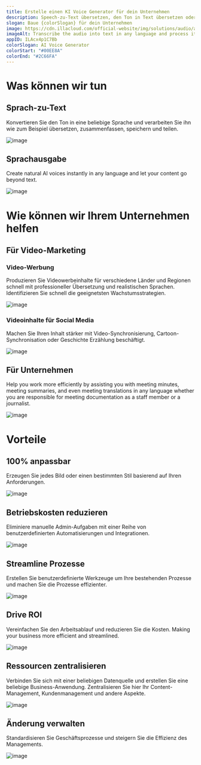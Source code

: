```yaml
---
title: Erstelle einen KI Voice Generator für dein Unternehmen
description: Speech-zu-Text übersetzen, den Ton in Text übersetzen oder zusammenfassen. Text-zu-Rede, erstellen Sie natürliche KI-Stimmen sofort in jeder Sprache und lassen Sie Ihren Inhalt über Text hinaus.
slogan: Baue {colorSlogan} für dein Unternehmen
image: https://cdn.illacloud.com/official-website/img/solutions/audio/audio-cover.svg
imageAlt: Transcribe the audio into text in any language and process it, such as translate, summarize, store and share.
appID: ILAcx4p1C7Bb
colorSlogan: AI Voice Generator
colorStart: "#00EE8A"
colorEnd: "#2C66FA"
---
```


# Was können wir tun

## Sprach-zu-Text

Konvertieren Sie den Ton in eine beliebige Sprache und verarbeiten Sie ihn wie zum Beispiel
übersetzen, zusammenfassen, speichern und teilen.

![image](https://cdn.illacloud.com/official-website/img/solutions/audio/speech-to-text.svg)

## Sprachausgabe

Create natural AI voices instantly in any language and let your content go
beyond text.

![image](https://cdn.illacloud.com/official-website/img/solutions/audio/text-to-speak.svg)

# Wie können wir Ihrem Unternehmen helfen

## Für Video-Marketing

### Video-Werbung

Produzieren Sie Videowerbeinhalte für verschiedene Länder und Regionen schnell mit professioneller
Übersetzung und realistischen Sprachen. Identifizieren Sie schnell die geeignetsten
Wachstumsstrategien.

![image](https://cdn.illacloud.com/official-website/img/solutions/audio/video-ads.gif)

### Videoinhalte für Social Media

Machen Sie Ihren Inhalt stärker mit Video-Synchronisierung, Cartoon-Synchronisation oder Geschichte
Erzählung beschäftigt.

![image](https://cdn.illacloud.com/official-website/img/solutions/audio/social-media.svg)

## Für Unternehmen

Help you work more efficiently by assisting you with meeting minutes, meeting
summaries, and even meeting translations in any language whether you are
responsible for meeting documentation as a staff member or a journalist.

![image](https://cdn.illacloud.com/official-website/img/solutions/audio/meeting.svg)

# Vorteile

## 100% anpassbar

Erzeugen Sie jedes Bild oder einen bestimmten Stil basierend auf Ihren Anforderungen.

![image](https://cdn.illacloud.com/official-website/img/solutions/custom.svg)

## Betriebskosten reduzieren

Eliminiere manuelle Admin-Aufgaben mit einer Reihe von benutzerdefinierten Automatisierungen und
Integrationen.

![image](https://cdn.illacloud.com/official-website/img/solutions/cut-cost.svg)

## Streamline Prozesse

Erstellen Sie benutzerdefinierte Werkzeuge um Ihre bestehenden Prozesse und machen Sie die Prozesse
effizienter.

![image](https://cdn.illacloud.com/official-website/img/solutions/process.svg)

## Drive ROI

Vereinfachen Sie den Arbeitsablauf und reduzieren Sie die Kosten. Making your business more
efficient and streamlined.

![image](https://cdn.illacloud.com/official-website/img/solutions/roi.svg)

## Ressourcen zentralisieren

Verbinden Sie sich mit einer beliebigen Datenquelle und erstellen Sie eine beliebige Business-Anwendung. Zentralisieren Sie hier Ihr
Content-Management, Kundenmanagement und andere Aspekte.

![image](https://cdn.illacloud.com/official-website/img/solutions/centralize.svg)

## Änderung verwalten

Standardisieren Sie Geschäftsprozesse und steigern Sie die Effizienz des Managements.

![image](https://cdn.illacloud.com/official-website/img/solutions/change.svg)
